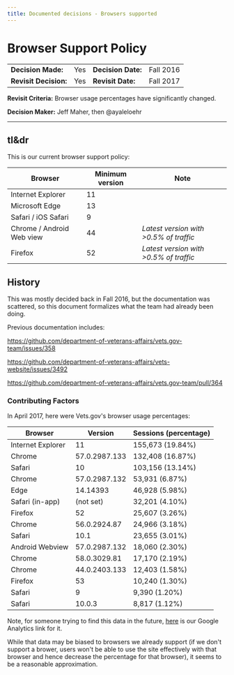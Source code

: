 ```yaml
---
title: Documented decisions - Browsers supported
---
```


# Browser Support Policy

| | | | |
| --- | --- | --- | --- |
|**Decision Made:**|Yes| **Decision Date:** | Fall 2016 |
|**Revisit Decision:**| Yes | **Revisit Date:** | Fall 2017 |

**Revisit Criteria:** Browser usage percentages have significantly changed.

**Decision Maker:** Jeff Maher, then @ayaleloehr

---

## tl&dr
This is our current browser support policy:

| Browser | Minimum version  | Note |
|---------|------------------| ---- |
| Internet Explorer | 11 |
| Microsoft Edge    | 13 |
| Safari / iOS Safari |  9 |
| Chrome / Android Web view | 44 | _Latest version with >0.5% of traffic_ |
| Firefox           | 52 | _Latest version with >0.5% of traffic_ |

## History

This was mostly decided back in Fall 2016, but the documentation was scattered, so this document formalizes what the team had already been doing.

Previous documentation includes:

https://github.com/department-of-veterans-affairs/vets.gov-team/issues/358

https://github.com/department-of-veterans-affairs/vets-website/issues/3492

https://github.com/department-of-veterans-affairs/vets.gov-team/pull/364

### Contributing Factors

In April 2017, here were Vets.gov's browser usage percentages:

| Browser           | Version       | Sessions (percentage) |
|-------------------|---------------|--------------------------------|
| Internet Explorer | 11            | 155,673 (19.84%)                |
| Chrome            | 57.0.2987.133 | 132,408 (16.87%)                |
| Safari            | 10            | 103,156 (13.14%)                |
| Chrome            | 57.0.2987.132 | 53,931 (6.87%)                  |
| Edge              | 14.14393      | 46,928 (5.98%)                  |
| Safari (in-app)   | (not set)     | 32,201 (4.10%)                  |
| Firefox           | 52            | 25,607 (3.26%)                  |
| Chrome            | 56.0.2924.87  | 24,966 (3.18%)                  |
| Safari            | 10.1          | 23,655 (3.01%)                  |
| Android Webview   | 57.0.2987.132 | 18,060 (2.30%)                  |
| Chrome            | 58.0.3029.81  | 17,170 (2.19%)                  |
| Chrome            | 44.0.2403.133 | 12,403 (1.58%)                  |
| Firefox           | 53            | 10,240 (1.30%)                  |
| Safari            | 9             | 9,390 (1.20%)                   |
| Safari            | 10.0.3        | 8,817 (1.12%)                   |

Note, for someone trying to find this data in the future, [here](https://analytics.google.com/analytics/web/#report/visitors-browser/a50123418w107014820p111433053/%3F_u.date00%3D20170404%26_u.date01%3D20170505%26tabControl.tabId%3Dexplorer%26explorer-segmentExplorer.segmentId%3Danalytics.browser%26explorer-table.secSegmentId%3Danalytics.browserVersion%26explorer-table.plotKeys%3D%5B%5D%26explorer-table.rowStart%3D0%26explorer-table.rowCount%3D25/) is our Google Analytics link for it.

While that data may be biased to browsers we already support (if we don't support a brower, users won't be able to use the site effectively with that browser and hence decrease the percentage for that browser), it seems to be a reasonable approximation.